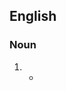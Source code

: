 ==English==

===Noun===
{{head|en|noun form}}

# {{plural of|en|applause}}
#* {{RQ:Twain Tramp Abroad|chapter=XLVI|passage=A few days before, the adulations and '''applauses''' of a nation were sounding in her ears, and now she was come to this!}}